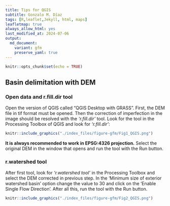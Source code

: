 ```yaml
---
title: Tips for QGIS
subtitle: Gonzalo M. Díaz
tags: [R,leaflet,Jekyll, html, maps]
leafletmap: true
always_allow_html: yes
last_modified_at: 2024-07-06
output: 
  md_document:
    variant: gfm
    preserve_yaml: true
---
```


```r
knitr::opts_chunk$set(echo = TRUE)

```


## Basin delimitation with DEM

### Open data and r.fill.dir tool

Open the version of QGIS called "QGIS Desktop with GRASS". First, the DEM file in tif format must be opened. Then the correction of imperfection in the image should be resolved with the *'r.fill.dir'* tool. Look for the tool in the Processing Toolbox of QGIS and look for *'r.fill.dir'*:
```r
knitr::include_graphics("./index_files/figure-gfm/Fig1_QGIS.png")
```

**It is always recommended to work in EPSG:4326 projection.** Select the original DEM in the window that opens and run the tool with the Run button.

### r.watershed tool

After first tool, look for *'r.watershed tool'* in the Processing Toolbox and select the DEM corrected in previous step. In the 'Minimum size of exterior watershed basin' option change the value to 30 and click on the 'Enable Single Flow Direction'. After all this, run the tool with the Run button.
```r
knitr::include_graphics("./index_files/figure-gfm/Fig2_QGIS.png")
```

